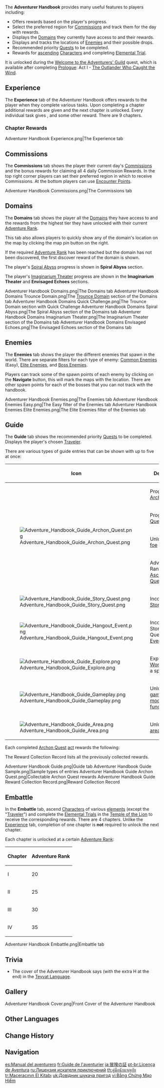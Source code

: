 {{Terminology Infobox
|image  = Icon Adventurer Handbook.png
|type   = Game Systems
|group  = Progression
|group2 = Menus
}}
The '''Adventurer Handbook''' provides many useful features to players including:
* Offers rewards based on the player's progress.
* Select the preferred region for [[Commissions]] and track them for the day with rewards.
* Displays the [[Domains]] they currently have access to and their rewards.
* Displays and tracks the locations of [[Enemies]] and their possible drops.
* Recommended priority [[Quests]] to be completed.
* Rewards for [[Character Ascensions|ascending]] [[Characters]] and completing [[Elemental Trial]].
It is unlocked during the [[Welcome to the Adventurers' Guild]] quest, which is available after completing [[Prologue]]: Act I - [[The Outlander Who Caught the Wind]].

==Experience==
{{See Also|Adventure Rank|Exploration|Characters|Weapons|Artifacts}}
The '''Experience''' tab of the Adventurer Handbook offers rewards to the player when they complete various tasks. Upon completing a chapter additional rewards are given and the next chapter is unlocked. Every individual task gives {{Item|Adventure EXP|20|x=100}},  and some other reward. There are 9 chapters.

===Chapter Rewards===
{{Main|Adventurer Handbook/Chapter Rewards}}
<gallery>
Adventurer Handbook Experience.png|The Experience tab
</gallery>

==Commissions==
{{Main|Commissions}}
The '''Commissions''' tab shows the player their current day's [[Commissions]] and the bonus rewards for claiming all 4 daily Commission Rewards. In the top right corner players can set their preferred region in which to receive Commissions. At the bottom players can use [[Adventure Encounters|Encounter Points]].

<gallery>
Adventurer Handbook Commissions.png|The Commissions tab
</gallery>

==Domains==
{{Main|Domains}}
The '''Domains''' tab shows the player all the [[Domains]] they have access to and the rewards from the highest tier they have unlocked with their current [[Adventure Rank]].

This tab also allows players to quickly show any of the domain's location on the map by clicking the map pin button on the right.

If the required [[Adventure Rank]] has been reached but the domain has not been discovered, the first discover reward of the domain is shown.

{{Tutorial
|image1 = Tutorial Quick Challenge.png
|text1  = Once you reach Adventure Rank 40, you can Quick Challenge locked Trounce Domains through your Adventurer Handbook in Single Player Mode.
}}

The player's [[Spiral Abyss]] progress is shown in '''Spiral Abyss''' section.

The player's [[Imaginarium Theater]] progress are shown in the '''Imaginarium Theater''' and '''Envisaged Echoes''' sections.

<gallery>
Adventurer Handbook Domains.png|The Domains tab
Adventurer Handbook Domains Trounce Domain.png|The [[Trounce Domain]] section of the Domains tab
Adventurer Handbook Domains Quick Challenge.png|The Trounce Domain section with Quick Challenge
Adventurer Handbook Domains Spiral Abyss.png|The Spiral Abyss section of the Domains tab
Adventurer Handbook Domains Imaginarium Theater.png|The Imaginarium Theater section of the Domains tab
Adventurer Handbook Domains Envisaged Echoes.png|The Envisaged Echoes section of the Domains tab
</gallery>

==Enemies==
{{Main|Enemies}}
The '''Enemies''' tab shows the player the different enemies that spawn in the world. There are separate filters for each type of enemy: [[Common Enemies]] (Easy), [[Elite Enemies]], and [[Bosses|Boss Enemies]].

Players can track some of the spawn points of each enemy by clicking on the '''Navigate''' button, this will mark the maps with the location. There are other spawn points for each of the bosses that you can not track with the handbook.

<gallery>
Adventurer Handbook Enemies.png|The Enemies tab
Adventurer Handbook Enemies Easy.png|The Easy filter of the Enemies tab
Adventurer Handbook Enemies Elite Enemies.png|The Elite Enemies filter of the Enemies tab
</gallery>

==Guide==
{{Main|Quests}}
{{Description|Completing certain quests first may exert a positive influence on your adventures and exploration...|Tour Guide}}
The '''Guide''' tab shows the recommended priority [[Quests]] to be completed. Displays the player's chosen [[Traveler]].

There are various types of guide entries that can be shown with up to five at once:
{| class="article-table"
!Icon
!Description
|-
|rowspan=4|[[File:Adventure Handbook Guide Archon Quest.png]]
|Progress [[Archon Quest]]
|-
|Progress Key [[Quest]]
|-
|Unlock new [[Weekly Boss|foe]]
|-
|Adventure Rank [[Ascension Quest]]
|-
|[[File:Adventure Handbook Guide Story Quest.png]]
|Incomplete [[Story Quest]]
|-
|[[File:Adventure Handbook Guide Hangout Event.png]]
|Incomplete Story Quest/[[Hangout Event]]
|-
|[[File:Adventure Handbook Guide Explore.png]]
|Explore a [[World Quest]] in a specific area
|-
|[[File:Adventure Handbook Guide Gameplay.png]]
|Unlock new [[Game System|gameplay mode or function]]
|-
|[[File:Adventure Handbook Guide Area.png]]
|Unlock new [[area]]
|}

Each completed [[Archon Quest]] [[:Category:Archon Quest Acts|act]] rewards the following:
{{Card|Intertwined Fate|1|show_caption=1}}{{Card|Hero's Wit|3|show_caption=1}}{{Card|Sanctifying Essence|3|show_caption=1}}{{Card|Mystic Enhancement Ore|6|show_caption=1}}

The Reward Collection Record lists all the previously collected rewards.

<gallery>
Adventurer Handbook Guide.png|Guide tab
Adventurer Handbook Guide Sample.png|Sample types of entries
Adventurer Handbook Guide Archon Quest.png|Collectable Archon Quest rewards
Adventurer Handbook Guide Reward Collection Record.png|Reward Collection Record
</gallery>

==Embattle==
{{Main|Adventurer Handbook/Embattle Rewards}}
{{Description|Incorporating characters of different Elemental Types into the party enables you to more effectively deal with your opponents. To this end, it is necessary to level up your party members and improve their overall combat strength, preparing them for any upcoming battles on this adventure...|Party Lineup}}
In the '''Embattle''' tab, ascend [[Characters]] of various [[elements]] (except the "[[Traveler]]") and complete the [[Elemental Trial]]s in the [[Temple of the Lion]] to receive the corresponding rewards. There are 4 chapters. Unlike the [[#Experience|Experience]] tab, completion of one chapter is '''not''' required to unlock the next chapter.

Each chapter is unlocked at a certain [[Adventure Rank]]:
{| class="article-table align-center"
! Chapter !! Adventure Rank
|-
| I || 20
|-
| II || 25
|-
| III || 30
|-
| IV || 35
|}

<gallery>
Adventurer Handbook Embattle.png|Embattle tab
</gallery>

==Trivia==
*The cover of the Adventurer Handbook says {{Script|teyvat|Guild Handbookh}} (with the extra H at the end) in the [[Teyvat Language]].

==Gallery==
<gallery>
Adventurer Handbook Cover.png|Front Cover of the Adventurer Handbook
</gallery>

==Other Languages==
{{Other Languages
|en      = Adventurer Handbook
|zhs     = 冒险之证
|zhs_rm  = Màoxiǎn zhī Zhèng
|zht     = 冒險之證
|zht_rm  = Màoxiǎn zhī Zhèng
|zh_tl   = Adventuring Record
|ja      = 冒険の証
|ja_rm   = Bouken no Akashi{{Assumed}}
|ja_tl   = Adventure License
|ko      = {{tt|모험|冒險}} 핸드북
|ko_tl   = Adventure Handbook
|es      = Manual del aventurero
|es_tl   = Adventurer's Manual
|fr      = Guide de l'aventurier
|fr_tl   = Adventurer's Guide
|ru      = Лицензия искателя приключений
|ru_tl   = Adventurer's Licence
|th      = คู่มือนักผจญภัย
|th_rm   = 
|th_tl   = 
|vi      = Bằng Chứng Mạo Hiểm
|vi_tl   = 
|de      = Abenteurerlizenz
|de_tl   = Adventurer's Licence
|id      = Panduan Petualang
|id_tl   = Adventurer's Guide
|pt      = Licença de Aventura
|pt_tl   = 
|tr      = Maceracının El Kitabı
|tr_tl   = Adventurer's Handbook
|it      = Manuale dell'avventuriere
|it_tl   = Adventurer's Manual
}}

==Change History==
{{Change History|1.0}}

==Navigation==
{{Game Systems Navbox|state=collapsed}}
{{Genshin Navbox}}

[[es:Manual del aventurero]]
[[fr:Guide de l'aventurier]]
[[ja:冒険の証]]
[[pt-br:Licença de Aventura]]
[[ru:Лицензия искателя приключений]]
[[th:คู่มือนักผจญภัย]]
[[tr:Maceracının El Kitabı]]
[[uk:Довідник шукача пригод]]
[[vi:Bằng Chứng Mạo Hiểm]]